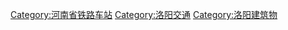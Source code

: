 [[Category:河南省铁路车站|Category:河南省铁路车站]]
[[Category:洛阳交通|Category:洛阳交通]]
[[Category:洛阳建筑物|Category:洛阳建筑物]]